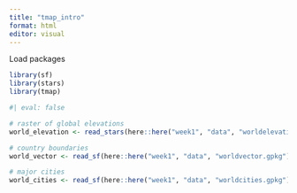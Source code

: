 ```yaml
---
title: "tmap_intro"
format: html
editor: visual
---
```


Load packages
```r
library(sf)
library(stars)
library(tmap)
```


```r
#| eval: false

# raster of global elevations
world_elevation <- read_stars(here::here("week1", "data", "worldelevation.tif"))

# country boundaries
world_vector <- read_sf(here::here("week1", "data", "worldvector.gpkg"))

# major cities
world_cities <- read_sf(here::here("week1", "data", "worldcities.gpkg"))

```

